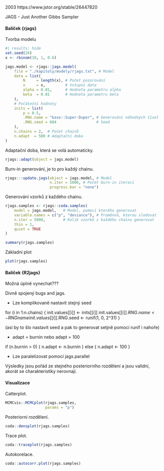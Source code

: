2003 https://www.jstor.org/stable/26447820

JAGS - Just Another Gibbs Sampler

#### Balíček {rjags}

Tvorba modelu

```{r jags}
#| results: hide
set.seed(26)
x <- rbinom(10, 1, 0.6)

jags.model <- rjags::jags.model(
    file = "./kapitoly/modely/rjags.txt", # Model
    data = list(
        N     = length(x), # Počet pozorování
        x     = x,         # Vstupní data
        alpha = 0.01,      # Hodnota parametru alpha
        beta  = 0.01       # Hodnota parametru beta
    ),
    # Počáteční hodnoty
    inits = list(
        p = 0.5,
        .RNG.name = "base::Super-Duper", # Generování náhodných čísel
        .RNG.seed = 684                  # Seed
    ),
    n.chains = 2,  # Počet chainů
    n.adapt  = 500 # Adaptační doba
)
```

Adaptační doba, která se volá automaticky.

```{r eval=FALSE}
rjags::adapt(object = jags.model)
```

Burn-in generování, je to pro každý chainu.

```{r }
rjags:::update.jags(object = jags.model, # Model
                    n.iter = 1000, # Počet burn-in iterací
                    progress.bar = "none")
```

Generování vzorků z každého chainu.

```{r }
rjags.samples <- rjags::coda.samples(
    model = jags.model,   # Model, pomocí kterého generovat
    variable.names = c("p", "deviance"), # Proměnná, kterou sledovat
    n.iter = 5000,        # Kolik vzorků z každého chainu generovat
    thin = 1,
    quiet = TRUE
)

summary(rjags.samples)
```

Základní plot


```{r }
plot(rjags.samples)
```

#### Balíček {R2jags}

Možná úplně vynechat???

Divně spojený bugs and jags.

- Lze komplikovaně nastavit stejný seed

for (i in 1:n.chains) {
    init.values[[i]] <- inits[[i]]
    init.values[[i]]$.RNG.name <- RNGname
    init.values[[i]]$.RNG.seed <- runif(1, 0, 2^31)
}

(asi by to šlo nastavit seed a pak to generovat setjně pomocí runif i nahoře)

- adapt = burnin nebo adapt = 100

if (n.burnin > 0) {
    n.adapt <- n.burnin
}
else {
    n.adapt <- 100
}

- Lze paralelizovat pomocí jags.parallel

Výsledky jsou pořád ze stejného posteriorního rozdělení a jsou validní,
akorát se charakteristiky nerovnají.


#### Visualizace

Catterplot.

```{r }
MCMCvis::MCMCplot(rjags.samples,
                  params = "p")
```

Posteriorní rozdělení.

```{r }
coda::densplot(rjags.samples)
```

Trace plot.

```{r }
coda::traceplot(rjags.samples)
```

Autokorelace.

```{r }
coda::autocorr.plot(rjags.samples)
```
